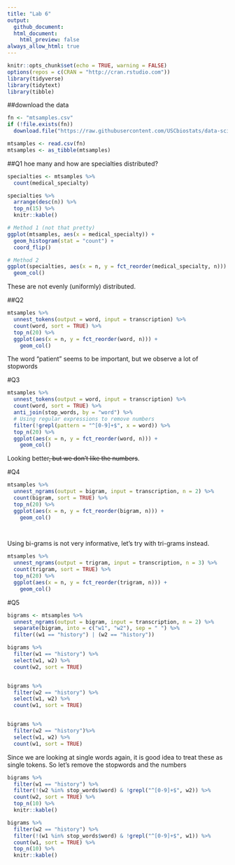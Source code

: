 ```yaml
---
title: "Lab 6"
output:
  github_document:
  html_document:
    html_preview: false
always_allow_html: true
---
```


```r
knitr::opts_chunk$set(echo = TRUE, warning = FALSE)
options(repos = c(CRAN = "http://cran.rstudio.com"))
library(tidyverse)
library(tidytext)
library(tibble)


```

##download the data
```r
fn <- "mtsamples.csv"
if (!file.exists(fn))
  download.file("https://raw.githubusercontent.com/USCbiostats/data-science-data/master/00_mtsamples/mtsamples.csv", destfile = fn)

mtsamples <- read.csv(fn)
mtsamples <- as_tibble(mtsamples)

```

##Q1 hoe many and how are specialties distributed?
```r
specialties <- mtsamples %>%
  count(medical_specialty)

specialties %>%
  arrange(desc(n)) %>%
  top_n(15) %>%
  knitr::kable()

```


```r
# Method 1 (not that pretty)
ggplot(mtsamples, aes(x = medical_specialty)) +
  geom_histogram(stat = "count") +
  coord_flip()
```
```r
# Method 2
ggplot(specialties, aes(x = n, y = fct_reorder(medical_specialty, n))) +
  geom_col()

```

These are not evenly (uniformly) distributed.

##Q2 
```r
mtsamples %>%
  unnest_tokens(output = word, input = transcription) %>%
  count(word, sort = TRUE) %>%
  top_n(20) %>%
  ggplot(aes(x = n, y = fct_reorder(word, n))) +
    geom_col()


```



The word "patient" seems to be important, but we observe a lot of stopwords


#Q3
```r
mtsamples %>%
  unnest_tokens(output = word, input = transcription) %>%
  count(word, sort = TRUE) %>%
  anti_join(stop_words, by = "word") %>%
  # Using regular expressions to remove numbers
  filter(!grepl(pattern = "^[0-9]+$", x = word)) %>%
  top_n(20) %>%
  ggplot(aes(x = n, y = fct_reorder(word, n))) +
    geom_col()

```



Looking better~~, but we don't like the numbers~~.

#Q4

```r
mtsamples %>%
  unnest_ngrams(output = bigram, input = transcription, n = 2) %>%
  count(bigram, sort = TRUE) %>%
  top_n(20) %>%
  ggplot(aes(x = n, y = fct_reorder(bigram, n))) +
    geom_col()

  
```
Using bi-grams is not very informative, let’s try with tri-grams instead.
```r
mtsamples %>%
  unnest_ngrams(output = trigram, input = transcription, n = 3) %>%
  count(trigram, sort = TRUE) %>%
  top_n(20) %>%
  ggplot(aes(x = n, y = fct_reorder(trigram, n))) +
    geom_col()

```

#Q5
```r

bigrams <- mtsamples %>%
  unnest_ngrams(output = bigram, input = transcription, n = 2) %>%
  separate(bigram, into = c("w1", "w2"), sep = " ") %>%
  filter((w1 == "history") | (w2 == "history"))

bigrams %>%
  filter(w1 == "history") %>%
  select(w1, w2) %>%
  count(w2, sort = TRUE)


bigrams %>%
  filter(w2 == "history") %>%
  select(w1, w2) %>%
  count(w1, sort = TRUE)


bigrams %>%
  filter(w2 == "history")%>%
  select(w1, w2) %>%
  count(w1, sort = TRUE)

```

Since we are looking at single words again, it is good idea to treat these as single tokens. So let's remove the stopwords and the numbers

```r
bigrams %>%
  filter(w1 == "history") %>%
  filter(!(w2 %in% stop_words$word) & !grepl("^[0-9]+$", w2)) %>%
  count(w2, sort = TRUE) %>%
  top_n(10) %>%
  knitr::kable()

```
```r
bigrams %>%
  filter(w2 == "history") %>%
  filter(!(w1 %in% stop_words$word) & !grepl("^[0-9]+$", w1)) %>%
  count(w1, sort = TRUE) %>%
  top_n(10) %>%
  knitr::kable()

```


